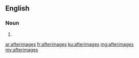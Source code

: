 ==English==

===Noun===
{{head|en}}

# {{plural of|afterimage}}

[[ar:afterimages]]
[[fr:afterimages]]
[[ku:afterimages]]
[[mg:afterimages]]
[[my:afterimages]]